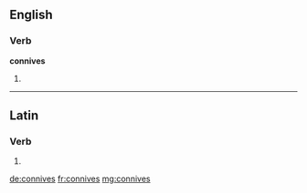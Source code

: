 ==English==

===Verb===
'''connives'''

# {{third-person singular of|connive}}

----

==Latin==

===Verb===
{{la-verb-form|connīvēs}}

# {{conjugation of|conniveo|connīveō|2|s|pres|act|ind|lang=la}}


[[de:connives]]
[[fr:connives]]
[[mg:connives]]